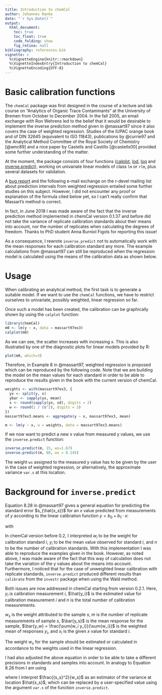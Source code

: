 ```yaml
---
title: Introduction to chemCal
author: Johannes Ranke
date: "`r Sys.Date()`"
output:
  html_document:
    toc: true
    toc_float: true
    code_folding: show
    fig_retina: null
bibliography: references.bib
vignette: >
  %\VignetteEngine{knitr::rmarkdown}
  %\VignetteIndexEntry{Introduction to chemCal}
  %\VignetteEncoding{UTF-8}
---
```


# Basic calibration functions

The `chemCal` package was first designed in the course of a lecture and lab
course on "Analytics of Organic Trace Contaminants" at the University of Bremen
from October to December 2004. In the fall 2005, an email exchange with
Ron Wehrens led to the belief that it would be desirable to implement the
inverse prediction method given in @massart97 since it also covers the
case of weighted regression. Studies of the IUPAC orange book and of DIN 32645
(equivalent to ISO 11843), publications by @currie97 and the Analytical
Method Committee of the Royal Society of Chemistry [@amc89] and a nice paper by
Castells and Castillo [@castells00] provided some further understanding of the matter.

At the moment, the package consists of four functions 
([calplot](https://pkgdown.jrwb.de/chemCal/reference/calplot.lm.html),
[lod](https://pkgdown.jrwb.de/chemCal/reference/lod.html),
[loq](https://pkgdown.jrwb.de/chemCal/reference/loq.html) and
[inverse.predict](https://pkgdown.jrwb.de/chemCal/reference/inverse.predict.html)),
working on univariate linear models of class `lm` or `rlm`, plus several
datasets for validation.

A [bug report](https://bugs.r-project.org/show_bug.cgi?id=8877)
and the following e-mail exchange on the r-devel mailing list about
prediction intervals from weighted regression entailed some further studies
on this subject. However, I did not encounter any proof or explanation of the
formula cited below yet, so I can't really confirm that Massart's method is correct.

In fact, in June 2018 I was made aware of the fact that the inverse prediction
method implemented in chemCal version 0.1.37 and before did not take the
variance of replicate calibration standards about their means into account, nor
the number of replicates when calculating the degrees of freedom. Thanks to
PhD student Anna Burniol Figols for reporting this issue!

As a consequence, I rewrote `inverse.predict` not to automatically work with
the mean responses for each calibration standard any more. The example
calculations from @massart97 can still be reproduced when the regression model
is calculated using the means of the calibration data as shown below.

# Usage

When calibrating an analytical method, the first task is to generate a suitable
model. If we want to use the `chemCal` functions, we have to restrict
ourselves to univariate, possibly weighted, linear regression so far.

Once such a model has been created, the calibration can be graphically
shown by using the `calplot` function:

```r
library(chemCal)
m0 <- lm(y ~ x, data = massart97ex3)
calplot(m0)
```

As we can see, the scatter increases with increasing x. This is also
illustrated by one of the diagnostic plots for linear models
provided by R:

```r
plot(m0, which=3)
```

Therefore, in Example 8 in @massart97, weighted regression
is proposed which can be reproduced by the following code.
Note that we are building the model on the mean values for
each standard in order to be able to reproduce the results
given in the book with the current version of chemCal.

```r
weights <- with(massart97ex3, {
  yx <- split(y, x)
  ybar <- sapply(yx, mean)
  s <- round(sapply(yx, sd), digits = 2)
  w <- round(1 / (s^2), digits = 3)
})
massart97ex3.means <- aggregate(y ~ x, massart97ex3, mean)

m <- lm(y ~ x, w = weights, data = massart97ex3.means)
```

If we now want to predict a new x value from measured y values,
we use the `inverse.predict` function:

```r
inverse.predict(m, 15, ws=1.67)
inverse.predict(m, 90, ws = 0.145)
```

The weight `ws` assigned to the measured y value has to be
given by the user in the case of weighted regression, or alternatively,
the approximate variance `var.s` at this location.

# Background for `inverse.predict`

Equation 8.28 in @massart97 gives a general equation for predicting the
standard error $s_{\hat{x_s}}$ for an $x$ value predicted from measurements of
$y$ according to the linear calibration function $y = b_0 + b_1 \cdot x$:

\begin{equation}
s_{\hat{x_s}} = \frac{s_e}{b_1} \sqrt{\frac{1}{w_s m} + \frac{1}{\sum{w_i}} +
    \frac{(\bar{y_s} - \bar{y_w})^2 \sum{w_i}}
        {{b_1}^2 \left( \sum{w_i} \sum{w_i {x_i}^2} -
            {\left( \sum{ w_i x_i } \right)}^2 \right) }}
\end{equation}

with

\begin{equation}
s_e = \sqrt{ \frac{\sum w_i (y_i - \hat{y_i})^2}{n - 2}}
\end{equation}

In chemCal version before 0.2, I interpreted $w_i$ to be the weight for
calibration standard $i$, $y_i$ to be the mean value observed for standard $i$,
and $n$ to be the number of calibration standards. With this implementation
I was able to reproduce the examples given in the book. However, as noted above,
I was made aware of the fact that this way of calculation does not take the
variation of the y values about the means into account. Furthermore, I noticed
that for the case of unweighted linear calibration with replicate standards,
`inverse.predict` produced different results than `calibrate` from the
`investr` package when using the Wald method.

Both issues are now addressed in chemCal starting from version 0.2.1. Here,
$y_i$ is calibration measurement $i$, $\hat{y_i}$ is the estimated value for
calibration measurement $i$ and $n$ is the total number of calibration
measurements.

$w_s$ is the weight attributed to the sample $s$, $m$ is the number of
replicate measurements of sample $s$, $\bar{y_s}$ is the mean response for the
sample, $\bar{y_w} = \frac{\sum{w_i y_i}}{\sum{w_i}}$ is the weighted mean of
responses $y_i$, and $x_i$ is the given $x$ value for standard $i$.

The weight $w_s$ for the sample should be estimated or calculated in accordance
to the weights used in the linear regression.

I had also adjusted the above equation in order to be able to take a different
precisions in standards and samples into account. In analogy to Equation 8.26
from \cite{massart97} I am using

\begin{equation}
s_{\hat{x_s}} = \frac{1}{b_1} \sqrt{\frac{{s_s}^2}{w_s m} +
    {s_e}^2 \left( \frac{1}{\sum{w_i}} +
        \frac{(\bar{y_s} - \bar{y_w})^2 \sum{w_i}}
            {{b_1}^2 \left( \sum{w_i} \sum{w_i {x_i}^2} - {\left( \sum{ w_i x_i } \right)}^2 \right) } \right) }
\end{equation}

where I interpret $\frac{{s_s}^2}{w_s}$ as an estimator of the variance at location
$\hat{x_s}$, which can be replaced by a user-specified value using the argument
`var.s` of the function `inverse.predict`.
